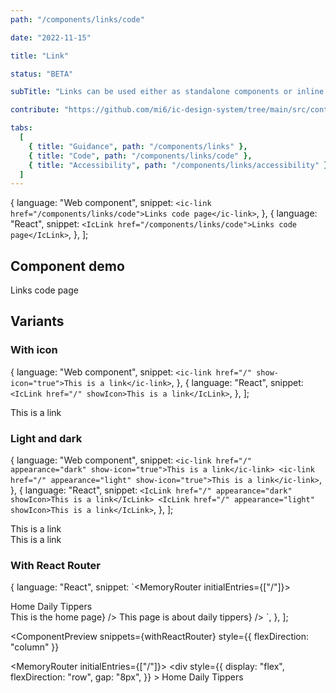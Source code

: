 ```yaml
---
path: "/components/links/code"

date: "2022-11-15"

title: "Link"

status: "BETA"

subTitle: "Links can be used either as standalone components or inline with text."

contribute: "https://github.com/mi6/ic-design-system/tree/main/src/content/structured/components/links"

tabs:
  [
    { title: "Guidance", path: "/components/links" },
    { title: "Code", path: "/components/links/code" },
    { title: "Accessibility", path: "/components/links/accessibility" },
  ]
---
```




  {
    language: "Web component",
    snippet: `<ic-link href="/components/links/code">Links code page</ic-link>`,
  },
  {
    language: "React",
    snippet: `<IcLink href="/components/links/code">Links code page</IcLink>`,
  },
];

## Component demo

<ComponentPreview snippets={snippets}>
  <IcLink href="/components/links/code">Links code page</IcLink>
</ComponentPreview>

<ComponentDetails component="ic-link" />

## Variants

### With icon

  {
    language: "Web component",
    snippet: `<ic-link href="/" show-icon="true">This is a link</ic-link>`,
  },
  {
    language: "React",
    snippet: `<IcLink href="/" showIcon>This is a link</IcLink>`,
  },
];

<ComponentPreview snippets={snippetsIcon}>
  <IcLink href="/" showIcon>
    This is a link
  </IcLink>
</ComponentPreview>

### Light and dark

  {
    language: "Web component",
    snippet: `<ic-link href="/" appearance="dark" show-icon="true">This is a link</ic-link>
<ic-link href="/" appearance="light" show-icon="true">This is a link</ic-link>`,
  },
  {
    language: "React",
    snippet: `<IcLink href="/" appearance="dark" showIcon>This is a link</IcLink>
<IcLink href="/" appearance="light" showIcon>This is a link</IcLink>`,
  },
];

<ComponentPreview snippets={snippetsLightDark}>
  <IcLink href="/" appearance="dark" showIcon>
    This is a link
  </IcLink>
  <div
    style={{
      background: "#333333",
    }}
  >
    <IcLink href="/" appearance="light" showIcon>
      This is a link
    </IcLink>
  </div>
</ComponentPreview>

### With React Router

  {
    language: "React",
    snippet: `<MemoryRouter initialEntries={["/"]}>
  <div style={{display: "flex", flexDirection: "row", gap: "8px"}}>
    <IcLink>
      <NavLink to="/" slot="router-item">Home</NavLink>
    </IcLink>
    <IcLink>
      <NavLink to="/daily-tippers" slot="router-item">Daily Tippers</NavLink>
    </IcLink>
  </div>
  <IcSectionContainer>
    <Routes>
      <Route path="/" element={() => <IcTypography>This is the home page</IcTypography>} />
      <Route path="/daily-tippers" element={() => <IcTypography>This page is about daily tippers</IcTypography>} />
    </Routes>
  </IcSectionContainer>
</MemoryRouter>
    `,
  },
];

<ComponentPreview
  snippets={withReactRouter}
  style={{ flexDirection: "column" }}
>
  <MemoryRouter initialEntries={["/"]}>
    <div
      style={{
        display: "flex",
        flexDirection: "row",
        gap: "8px",
      }}
    >
      <IcLink>
        <NavLink to="/" slot="router-item">
          Home
        </NavLink>
      </IcLink>
      <IcLink>
        <NavLink to="/daily-tippers" slot="router-item">
          Daily Tippers
        </NavLink>
      </IcLink>
    </div>
  </MemoryRouter>
</ComponentPreview>
